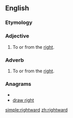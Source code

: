 ==English==

===Etymology===
{{suffix|right|ward}}

===Adjective===
{{en-adj}}

#To or from the [[right]].

===Adverb===
{{en-adv}}

#To or from the [[right]].

===Anagrams===
* {{alphagram|adghirrtw}}
* [[draw right#English|draw right]]

[[simple:rightward]]
[[zh:rightward]]